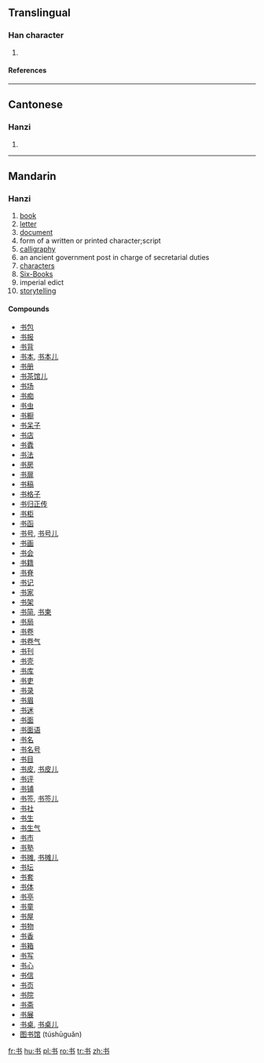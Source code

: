 {{see|書}}
==Translingual==

===Han character===
{{Han char|rn=2|rad=丨|as=03|sn=4|four=|canj=戈木尸 (IDS)}}

# {{defn|Han|sort=丨03}}

====References====
{{Han ref|kx=0084.071|hdz=10052.050|uh=4E66|ud=20070}}

----

==Cantonese==

===Hanzi===
{{yue-hanzi|jyut=|y=syu1}}

# {{defn|Cantonese}}

----

==Mandarin==

===Hanzi===
{{cmn-hanzi|tra=書|pin=[[qián]] ([[qian2]]), [[shū]] ([[shu1]])|wg=ch'ien<sup>2</sup>, shu<sup>1</sup>}}
{{defn|Mandarin}}

# [[book]]
# [[letter]]
# [[document]]
# form of a written or printed character;script
# [[calligraphy]]
# an ancient government post in charge of secretarial duties
# [[characters]]
# [[Six-Books]]
# imperial edict
# [[storytelling]]

====Compounds====
*[[书包]]
*[[书报]]
*[[书背]]
*[[书本]], [[书本儿]]
*[[书册]]
*[[书茶馆儿]]
*[[书场]]
*[[书痴]]
*[[书虫]]
*[[书橱]]
*[[书呆子]]
*[[书店]]
*[[书蠹]]
*[[书法]]
*[[书房]]
*[[书扉]]
*[[书稿]]
*[[书格子]]
*[[书归正传]]
*[[书柜]]
*[[书函]]
*[[书号]], [[书号儿]]
*[[书画]]
*[[书会]]
*[[书籍]]
*[[书脊]]
*[[书记]]
*[[书家]]
*[[书架]]
*[[书简]], [[书柬]]
*[[书局]]
*[[书卷]]
*[[书卷气]]
*[[书刊]]
*[[书壳]]
*[[书库]]
*[[书吏]]
*[[书录]]
*[[书眉]]
*[[书迷]]
*[[书面]]
*[[书面语]]
*[[书名]]
*[[书名号]]
*[[书目]]
*[[书皮]], [[书皮儿]]
*[[书评]]
*[[书铺]]
*[[书签]], [[书签儿]]
*[[书社]]
*[[书生]]
*[[书生气]]
*[[书市]]
*[[书塾]]
*[[书摊]], [[书摊儿]]
*[[书坛]]
*[[书套]]
*[[书体]]
*[[书亭]]
*[[书童]]
*[[书屋]]
*[[书物]]
*[[书香]]
*[[书箱]]
*[[书写]]
*[[书心]]
*[[书信]]
*[[书页]]
*[[书院]]
*[[书斋]]
*[[书展]]
*[[书桌]], [[书桌儿]]
*[[图书馆]] (túshūguǎn)

[[fr:书]]
[[hu:书]]
[[pl:书]]
[[ro:书]]
[[tr:书]]
[[zh:书]]